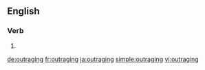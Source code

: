 ==English==

===Verb===
{{head|en|present participle}}

# {{present participle of|outrage|lang=en}}

[[de:outraging]]
[[fr:outraging]]
[[ja:outraging]]
[[simple:outraging]]
[[vi:outraging]]
